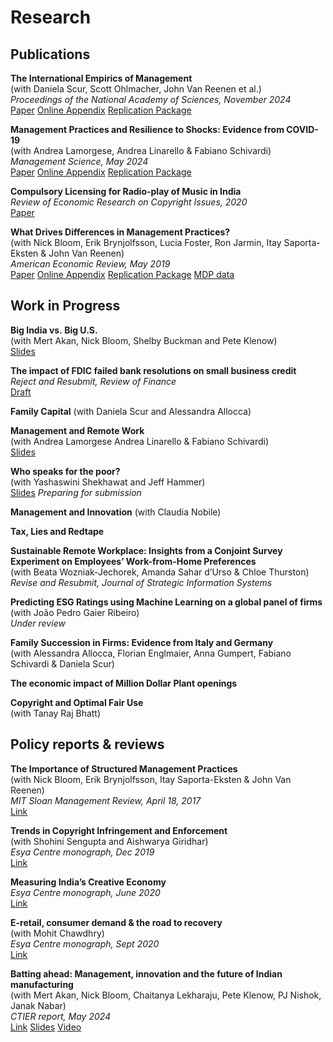 # Research

## Publications

**The International Empirics of Management**  
(with Daniela Scur, Scott Ohlmacher, John Van Reenen et al.)  
*Proceedings of the National Academy of Sciences, November 2024*  
[Paper](https://www.pnas.org/doi/10.1073/pnas.2412205121) 
[Online Appendix](https://www.pnas.org/doi/suppl/10.1073/pnas.2412205121/suppl_file/pnas.2412205121.sapp.pdf)
[Replication Package](https://zenodo.org/records/13886455)

**Management Practices and Resilience to Shocks: Evidence from COVID-19**  
(with Andrea Lamorgese, Andrea Linarello & Fabiano Schivardi)  
*Management Science, May 2024*  
[Paper](https://pubsonline.informs.org/doi/10.1287/mnsc.2021.01341) [Online Appendix](https://pubsonline.informs.org/doi/suppl/10.1287/mnsc.2021.01341/suppl_file/mnsc.2021.01341.sm1.pdf) 
[Replication Package](https://services.informs.org/dataset/mnsc/download.php?doi=mnsc.2021.01341)

**Compulsory Licensing for Radio-play of Music in India**  
*Review of Economic Research on Copyright Issues, 2020*  
[Paper](http://www.serci.org/rerci_files/2020/patnaik.pdf)

**What Drives Differences in Management Practices?**  
(with Nick Bloom, Erik Brynjolfsson, Lucia Foster, Ron Jarmin, Itay Saporta-Eksten & John Van Reenen)  
*American Economic Review, May 2019*   
[Paper](https://www.aeaweb.org/articles?id=10.1257/aer.20170491) [Online Appendix](https://www.aeaweb.org/content/file?id=9540) [Replication Package](https://www.openicpsr.org/openicpsr/project/113183/version/V1/view)
[MDP data](https://drive.google.com/file/d/1Q20TCarWo9sWF6am7JvEtEflkAc1zG5z/view)


## Work in Progress

**Big India vs. Big U.S.**  
(with Mert Akan, Nick Bloom, Shelby Buckman and Pete Klenow)  
[Slides](research/bigindia_vs_bigus.pdf)

**The impact of FDIC failed bank resolutions on small business credit**  
*Reject and Resubmit, Review of Finance*  
[Draft](https://drive.google.com/file/d/152d_ez2Ki7TFE7zsf4CgUfiGpHWYCH9k/view?usp=sharing)

**Family Capital**
(with Daniela Scur and Alessandra Allocca)

**Management and Remote Work**  
(with Andrea Lamorgese Andrea Linarello & Fabiano Schivardi)  
[Slides](research/MOPS_WFH_patnaik.pdf)

**Who speaks for the poor?**  
(with Yashaswini Shekhawat and Jeff Hammer)  
[Slides](research/patnaik_isi.pdf)
*Preparing for submission*

**Management and Innovation**
(with Claudia Nobile)

**Tax, Lies and Redtape**

**Sustainable Remote Workplace: Insights from a Conjoint Survey Experiment on Employees’ Work-from-Home Preferences**  
(with Beata Wozniak-Jechorek, Amanda Sahar d’Urso  & Chloe Thurston)  
*Revise and Resubmit, Journal of Strategic Information Systems* 

**Predicting ESG Ratings using Machine Learning on a global panel of firms**  
(with João Pedro Gaier Ribeiro)  
*Under review* 

**Family Succession in Firms: Evidence from Italy and Germany**   
(with Alessandra Allocca, Florian Englmaier, Anna Gumpert, Fabiano Schivardi & Daniela Scur)


**The economic impact of Million Dollar Plant openings**

**Copyright and Optimal Fair Use**  
(with Tanay Raj Bhatt)


## Policy reports & reviews

**The Importance of Structured Management Practices**  
(with Nick Bloom, Erik Brynjolfsson, Itay Saporta-Eksten & John Van Reenen)   
*MIT Sloan Management Review, April 18, 2017*  
[Link](https://sloanreview.mit.edu/article/the-importance-of-structured-management-practices/)

**Trends in Copyright Infringement and Enforcement**  
(with Shohini Sengupta and Aishwarya Giridhar)  
*Esya Centre monograph, Dec 2019*  
[Link](https://static1.squarespace.com/static/5bcef7b429f2cc38df3862f5/t/5dee10b8af06d83e3e65ed2b/1575882943779/Esya+Centre+-+Copyright+Infringement+and+Enforcement.pdf)

**Measuring India's Creative Economy**   
*Esya Centre monograph, June 2020*  
[Link](https://static1.squarespace.com/static/5bcef7b429f2cc38df3862f5/t/5ee8cea5acd94f5192055e99/1596006460114/Issue+003+-+Esya+-+Measuring+Indias+Creative+Economy.pdf)

**E-retail, consumer demand & the road to recovery**   
(with Mohit Chawdhry)  
*Esya Centre monograph, Sept 2020*  
[Link](https://static1.squarespace.com/static/5bcef7b429f2cc38df3862f5/t/5f6997b2bbcbb517defa2dc5/1600755638116/REPORT_E-Retail_Issue-004_Sept_2020.pdf)

**Batting ahead: Management, innovation and the future of Indian manufacturing**   
(with Mert Akan, Nick Bloom, Chaitanya Lekharaju, Pete Klenow, PJ Nishok, Janak Nabar)  
*CTIER report, May 2024*    
[Link](https://www.ctier.org/pdf-event/Batting-Ahead-Management-Innovation-and-the-Future-of-Indian-Manufacturing.pdf)
[Slides](docs/research/SpeSeIndianEcon_Slides.pdf)
[Video](https://www.youtube.com/watch?v=j9-CcVzsx68&t=1406s)

